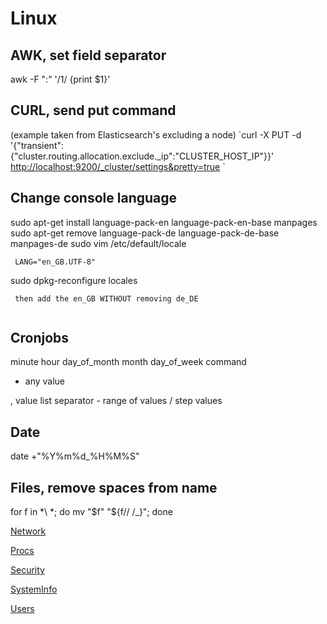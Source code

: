 = Linux =

== AWK, set field separator ==
awk -F  ":" '/1/ {print $1}'

== CURL, send put command ==
(example taken from Elasticsearch's excluding a node)
`curl -X PUT -d '{"transient":{"cluster.routing.allocation.exclude._ip":"CLUSTER_HOST_IP"}}' http://localhost:9200/_cluster/settings&pretty=true `

== Change console language ==
sudo apt-get install language-pack-en language-pack-en-base manpages
sudo apt-get remove language-pack-de language-pack-de-base manpages-de
sudo vim /etc/default/locale
  LANG="en_GB.UTF-8"
sudo dpkg-reconfigure locales
  then add the en_GB WITHOUT removing de_DE
  
== Cronjobs ==
minute hour day_of_month month day_of_week command
* any value
, value list separator
- range of values
/ step values

== Date == 
date +"%Y%m%d_%H%M%S"

== Files, remove spaces from name ==
for f in *\ *; do mv "$f" "${f// /_}"; done

[[Network]]

[[Procs]]

[[Security]]

[[SystemInfo]]

[[Users]]

